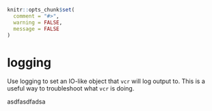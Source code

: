 ```r
knitr::opts_chunk$set(
  comment = "#>",
  warning = FALSE,
  message = FALSE
)
```


# logging {#logging}

Use logging to set an IO-like object that `vcr` will log output to. This is a 
useful way to troubleshoot what `vcr` is doing.

asdfasdfadsa
